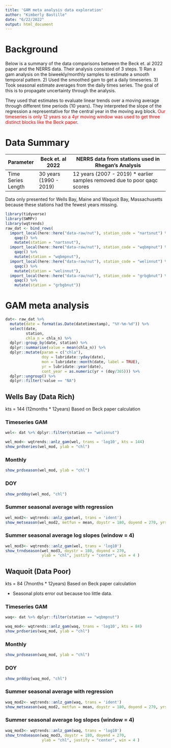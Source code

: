 ```yaml
---
title: 'GAM meta analysis data exploration'
author: "Kimberly Bastille"
date: "6/22/2022"
output: html_document
---
```

# Background
Below is a summary of the data comparisons between the Beck et. al 2022 paper and the NERRS data. Their analysis consisted of 3 steps. 1) Ran a gam analysis on the biweekly/monthly samples to estimate a smooth temporal pattern. 2) Used the smoothed gam to get a daily timeseries. 3) Took seasonal estimate averages from the daily times series. The goal of this is to propagate uncertainty through the analysis.

They used that estimates to evaluate linear trends over a moving average through different time periods (10 years). They interpreted the slope of the regression a representative for the central year in the moving avg block. <span style="color: red;">Our timeseries is only 12 years so a 4yr moving window was used to get three distinct blocks like the Beck paper</span>.


# Data Summary


| Parameter |  Beck et. al 2022 | NERRS data from stations used in Rhegan's Analysis |
|---------------|------------------|-------------------------------------------------|
| Time Series Length | 30 years (1990 - 2019) | 12 years (2007 - 2019) * earlier samples removed due to poor qaqc scores |

Data only presented for Wells Bay, Maine and Waquoit Bay, Massachusetts because these stations had the fewest years missing. 

```r
library(tidyverse)
library(SWMPr)
library(wqtrends)
raw_dat <- bind_rows(
  import_local(here::here("data-raw/nut"), station_code = "nartsnut") %>% 
    qaqc() %>% 
    mutate(station = "nartsnut"),
  import_local(here::here("data-raw/nut"), station_code = "wqbmpnut") %>% 
    qaqc() %>% 
    mutate(station = "wqbmpnut"),
  import_local(here::here("data-raw/nut"), station_code = "welinnut") %>%
    qaqc() %>%
    mutate(station = "welinnut"),
  import_local(here::here("data-raw/nut"), station_code = "grbgbnut") %>%
    qaqc() %>%
    mutate(station = "grbgbnut"))
```

# GAM meta analysis {.tabset}
```r
dat<- raw_dat %>% 
  mutate(date = format(as.Date(datetimestamp), "%Y-%m-%d")) %>% 
  select(date,
         station,
         chla_n = chla_n) %>% 
  dplyr::group_by(date, station) %>% 
  dplyr::summarise(value = mean(chla_n)) %>% 
  dplyr::mutate(param = c("chla"), 
                doy = lubridate::yday(date), 
                mon = lubridate::month(date, label = TRUE), 
                yr = lubridate::year(date), 
                cont_year = as.numeric(yr + (doy/365))) %>% 
  dplyr::ungroup() %>% 
  dplyr::filter(!value == "NA")


```

## Wells Bay (Data Rich) {.tabset} 
kts = 144 (12months * 12years) Based on Beck paper calculation

### Timeseries GAM
```r
wel<- dat %>% dplyr::filter(station == "welinnut")

wel_mod<- wqtrends::anlz_gam(wel, trans = 'log10', kts = 144)
show_prdseries(wel_mod, ylab = "chl")
```

### Monthly
```r
show_prdseason(wel_mod, ylab = "chl")
```

### DOY
```r
show_prddoy(wel_mod, "chl")
```

### Summer seasonal average with regression
```r
wel_mod2<- wqtrends::anlz_gam(wel, trans = 'ident')
show_metseason(wel_mod2, metfun = mean, doystr = 180, doyend = 270, yrstr = 2007, yrend = 2011, ylab = "chl" )
```


### Summer seasonal average log slopes (window = 4)
```r
wel_mod3<- wqtrends::anlz_gam(wel, trans = 'log10')
show_trndseason(wel_mod3, doystr = 180, doyend = 270, 
                ylab = "chl", justify = "center", win = 4 )
```

## Waquoit (Data Poor) {.tabset}
kts = 84 (7months * 12years) Based on Beck paper calculation

* Seasonal plots error out because too little data.

### Timeseries GAM
```r
waq<- dat %>% dplyr::filter(station == "wqbmpnut")

waq_mod<- wqtrends::anlz_gam(waq, trans = 'log10', kts = 84)
show_prdseries(waq_mod, ylab = "chl")
```

### Monthly
```r
show_prdseason(waq_mod, ylab = "chl")
```

### DOY
```r
show_prddoy(waq_mod, "chl")
```

### Summer seasonal average with regression
```r
waq_mod2<- wqtrends::anlz_gam(waq, trans = 'ident')
show_metseason(waq_mod2, metfun = mean, doystr = 180, doyend = 270, yrstr = 2007, yrend = 2011, ylab = "chl" )
```


### Summer seasonal average log slopes (window = 4)
```r
waq_mod3<- wqtrends::anlz_gam(waq, trans = 'log10')
show_trndseason(waq_mod3, doystr = 180, doyend = 270, 
                ylab = "chl", justify = "center", win = 4 )
```
